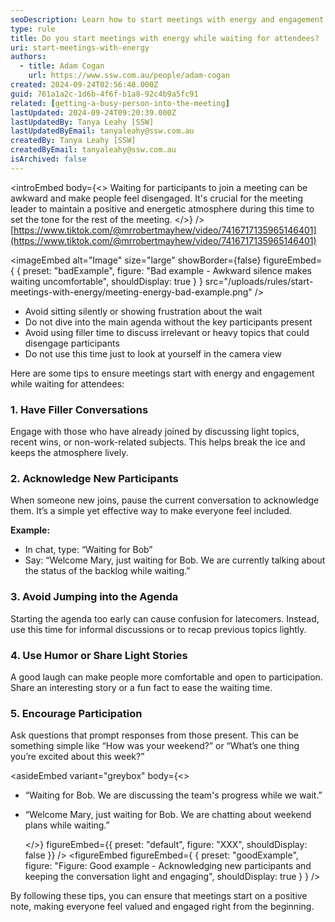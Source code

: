 ```yaml
---
seoDescription: Learn how to start meetings with energy and engagement while waiting for participants to join, ensuring everyone feels included from the start.
type: rule
title: Do you start meetings with energy while waiting for attendees?
uri: start-meetings-with-energy
authors:
  - title: Adam Cogan
    url: https://www.ssw.com.au/people/adam-cogan
created: 2024-09-24T02:56:48.000Z
guid: 761a1a2c-1d6b-4f6f-b1a8-92c4b9a5fc91
related: [getting-a-busy-person-into-the-meeting]
lastUpdated: 2024-09-24T09:20:39.000Z
lastUpdatedBy: Tanya Leahy [SSW]
lastUpdatedByEmail: tanyaleahy@ssw.com.au
createdBy: Tanya Leahy [SSW]
createdByEmail: tanyaleahy@ssw.com.au
isArchived: false
---
```


<introEmbed
  body={<>
Waiting for participants to join a meeting can be awkward and make people feel disengaged. It's crucial for the meeting leader to maintain a positive and energetic atmosphere during this time to set the tone for the rest of the meeting.
  </>}
/>
[https://www.tiktok.com/@mrrobertmayhew/video/7416717135965146401](https://www.tiktok.com/@mrrobertmayhew/video/7416717135965146401)

<imageEmbed
  alt="Image"
  size="large"
  showBorder={false}
  figureEmbed={ {
    preset: "badExample",
    figure: "Bad example - Awkward silence makes waiting uncomfortable",
    shouldDisplay: true
  } }
  src="/uploads/rules/start-meetings-with-energy/meeting-energy-bad-example.png"
/>


* Avoid sitting silently or showing frustration about the wait
* Do not dive into the main agenda without the key participants present
* Avoid using filler time to discuss irrelevant or heavy topics that could disengage participants
* Do not use this time just to look at yourself in the camera view

Here are some tips to ensure meetings start with energy and engagement while waiting for attendees:

### 1. Have Filler Conversations

Engage with those who have already joined by discussing light topics, recent wins, or non-work-related subjects. This helps break the ice and keeps the atmosphere lively.

### 2. Acknowledge New Participants

When someone new joins, pause the current conversation to acknowledge them. It’s a simple yet effective way to make everyone feel included.

**Example:**

* In chat, type: “Waiting for Bob”
* Say: “Welcome Mary, just waiting for Bob. We are currently talking about the status of the backlog while waiting.”

### 3. Avoid Jumping into the Agenda

Starting the agenda too early can cause confusion for latecomers. Instead, use this time for informal discussions or to recap previous topics lightly.

### 4. Use Humor or Share Light Stories

A good laugh can make people more comfortable and open to participation. Share an interesting story or a fun fact to ease the waiting time.

### 5. Encourage Participation

Ask questions that prompt responses from those present. This can be something simple like “How was your weekend?” or “What’s one thing you’re excited about this week?”


<asideEmbed
  variant="greybox"
  body={<>
    
* “Waiting for Bob. We are discussing the team's progress while we wait.”
* “Welcome Mary, just waiting for Bob. We are chatting about weekend plans while waiting.”

  </>}
  figureEmbed={{
    preset: "default",
    figure: "XXX",
    shouldDisplay: false
  }}
/>
<figureEmbed figureEmbed={ {
  preset: "goodExample",
  figure: "Figure: Good example - Acknowledging new participants and keeping the conversation light and engaging",
  shouldDisplay: true
} } />


By following these tips, you can ensure that meetings start on a positive note, making everyone feel valued and engaged right from the beginning.
